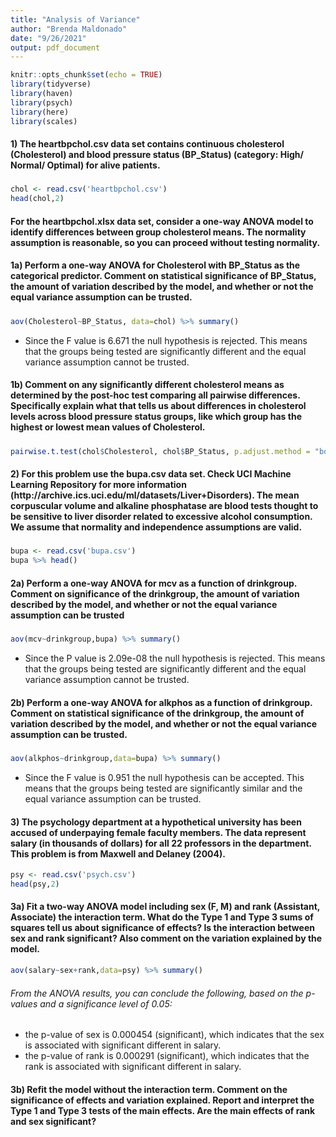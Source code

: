 ```yaml
---
title: "Analysis of Variance"
author: "Brenda Maldonado"
date: "9/26/2021"
output: pdf_document
---
```


```r
knitr::opts_chunk$set(echo = TRUE)
library(tidyverse)
library(haven)
library(psych)
library(here)
library(scales)
```

#### 1) The heartbpchol.csv data set contains continuous cholesterol (Cholesterol) and blood pressure status (BP_Status) (category: High/ Normal/ Optimal) for alive patients. 

#####
```r
chol <- read.csv('heartbpchol.csv')
head(chol,2)
```


#### For the heartbpchol.xlsx data set, consider a one-way ANOVA model to identify differences between group cholesterol means. The normality assumption is reasonable, so you can proceed without testing normality.

#### 1a) Perform a one-way ANOVA for Cholesterol with BP_Status as the categorical predictor.  Comment on statistical significance of BP_Status, the amount of variation described by the model, and whether or not the equal variance assumption can be trusted.
#####
```r
aov(Cholesterol~BP_Status, data=chol) %>% summary()
```

- Since the F value is 6.671 the null hypothesis is rejected.  This means that the groups being tested are significantly different and the equal variance assumption cannot be trusted.


#### 1b) Comment on any significantly different cholesterol means as determined by the post-hoc test comparing all pairwise differences. Specifically explain what that tells us about differences in cholesterol levels across blood pressure status groups, like which group has the highest or lowest mean values of Cholesterol.

#####
```r
pairwise.t.test(chol$Cholesterol, chol$BP_Status, p.adjust.method = "bonf")

```


#### 2) For this problem use the bupa.csv data set. Check UCI Machine Learning Repository for more information (http://archive.ics.uci.edu/ml/datasets/Liver+Disorders). The mean corpuscular volume and alkaline phosphatase are blood tests thought to be sensitive to liver disorder related to excessive alcohol consumption. We assume that normality and independence assumptions are valid.
#####
```r
bupa <- read.csv('bupa.csv')
bupa %>% head()
```

#### 2a) Perform a one-way ANOVA for mcv as a function of drinkgroup. Comment on significance of the drinkgroup, the amount of variation described by the model, and whether or not the equal variance assumption can be trusted
#####
```r
aov(mcv~drinkgroup,bupa) %>% summary()
```
- Since the P value is 2.09e-08 the null hypothesis is rejected.  This means that the groups being tested are significantly different and the equal variance assumption cannot be trusted.


#### 2b) Perform a one-way ANOVA for alkphos as a function of drinkgroup. Comment on statistical significance of the drinkgroup, the amount of variation described by the model, and whether or not the equal variance assumption can be trusted.

#####
```r
aov(alkphos~drinkgroup,data=bupa) %>% summary()
```

- Since the F value is 0.951 the null hypothesis can be accepted.  This means that the groups being tested are significantly similar and the equal variance assumption can be trusted.

#### 3) The psychology department at a hypothetical university has been accused of underpaying female faculty members. The data represent salary (in thousands of dollars) for all 22 professors in the department. This problem is from Maxwell and Delaney (2004).

```r
psy <- read.csv('psych.csv')
head(psy,2)
```

#### 3a) Fit a two-way ANOVA model including sex (F, M) and rank (Assistant, Associate) the interaction term. What do the Type 1 and Type 3 sums of squares tell us about significance of effects? Is the interaction between sex and rank significant? Also comment on the variation explained by the model.

```r
aov(salary~sex+rank,data=psy) %>% summary()
```

###### From the ANOVA results, you can conclude the following, based on the p-values and a significance level of 0.05:

- the p-value of sex is 0.000454 (significant), which indicates that the sex is associated with significant different in salary.
- the p-value of rank is 0.000291 (significant), which indicates that the rank is associated with significant different in salary.


#### 3b) Refit the model without the interaction term. Comment on the significance of effects and variation explained. Report and interpret the Type 1 and Type 3 tests of the main effects. Are the main effects of rank and sex significant?



























